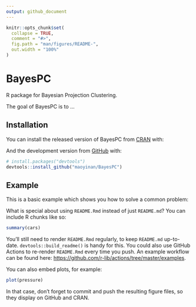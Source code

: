 ```yaml
---
output: github_document
---
```


<!-- README.md is generated from README.Rmd. Please edit that file -->

```r
knitr::opts_chunk$set(
  collapse = TRUE,
  comment = "#>",
  fig.path = "man/figures/README-",
  out.width = "100%"
)
```

# BayesPC

R package for Bayesian Projection Clustering.

<!-- badges: start -->
<!-- badges: end -->

The goal of BayesPC is to ...

## Installation

You can install the released version of BayesPC from [CRAN](https://CRAN.R-project.org) with:

<!-- ``` r -->
<!-- install.packages("BayesPC") -->
<!-- ``` -->

And the development version from [GitHub](https://github.com/) with:

``` r
# install.packages("devtools")
devtools::install_github("maoyinan/BayesPC")
```
## Example

This is a basic example which shows you how to solve a common problem:

<!-- ```{r example} -->
<!-- library(BayesPC) -->
<!-- ## basic example code -->
<!-- ``` -->

What is special about using `README.Rmd` instead of just `README.md`? You can include R chunks like so:

```r
summary(cars)
```

You'll still need to render `README.Rmd` regularly, to keep `README.md` up-to-date. `devtools::build_readme()` is handy for this. You could also use GitHub Actions to re-render `README.Rmd` every time you push. An example workflow can be found here: <https://github.com/r-lib/actions/tree/master/examples>.

You can also embed plots, for example:

```r
plot(pressure)
```

In that case, don't forget to commit and push the resulting figure files, so they display on GitHub and CRAN.
